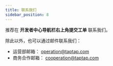 ```yaml
---
title: 联系我们
sidebar_position: 8
---
```


推荐在 **开发者中心导航栏右上角提交工单** 联系我们。

除此以外，也可以通过邮件联系我们：

- 运营部邮箱： <operation@taptap.com>
- 商务合作邮箱： <cooperation@taptap.com>
